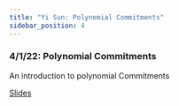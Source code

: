 ```yaml
---
title: "Yi Sun: Polynomial Commitments"
sidebar_position: 4
---
```


### 4/1/22: Polynomial Commitments
An introduction to polynomial Commitments

[Slides](https://drive.google.com/file/d/1vd5sgMUgZh3t3nP28zjfEE2h0oWOeCmw/view?usp=sharing)